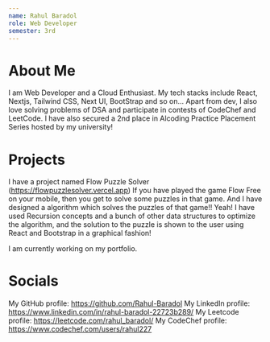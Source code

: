 ```yaml
---
name: Rahul Baradol
role: Web Developer
semester: 3rd
---
```


# About Me
I am Web Developer and a Cloud Enthusiast. My tech stacks include React, Nextjs, Tailwind CSS, Next UI, BootStrap and so on...
Apart from dev, I also love solving problems of DSA and participate in contests of CodeChef and LeetCode. I have also secured a 2nd place in Alcoding Practice Placement Series
hosted by my university!

# Projects
I have a project named Flow Puzzle Solver (https://flowpuzzlesolver.vercel.app)
If you have played the game Flow Free on your mobile, then you get to solve some puzzles in that game.
And I have designed a algorithm which solves the puzzles of that game!! Yeah! I have used Recursion 
concepts and a bunch of other data structures to optimize the algorithm, and the solution to the
puzzle is shown to the user using React and Bootstrap in a graphical fashion! 

I am currently working on my portfolio.

# Socials

My GitHub profile: https://github.com/Rahul-Baradol
My LinkedIn profile: https://www.linkedin.com/in/rahul-baradol-22723b289/
My Leetcode profile: https://leetcode.com/rahul_baradol/
My CodeChef profile: https://www.codechef.com/users/rahul227